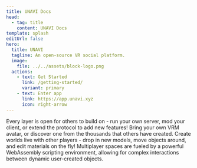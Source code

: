 ```yaml
---
title: UNAVI Docs
head:
  - tag: title
    content: UNAVI Docs
template: splash
editUrl: false
hero:
  title: UNAVI
  tagline: An open-source VR social platform.
  image:
    file: ../../assets/block-logo.png
  actions:
    - text: Get Started
      link: /getting-started/
      variant: primary
    - text: Enter app
      link: https://app.unavi.xyz
      icon: right-arrow
---
```



<CardGrid>
  <Card title="Open Architecture" icon="puzzle">
    Every layer is open for others to build on - run your own server, mod your
    client, or extend the protocol to add new features!
  </Card>
  <Card title="VRM Avatars" icon="star">
    Bring your own VRM avatar, or discover one from the thousands that others
    have created.
  </Card>
  <Card title="Seamless World Creation" icon="pencil">
    Create worlds live with other players - drop in new models, move objects
    around, and edit materials on the fly!
  </Card>
  <Card title="WASM Scripting" icon="rocket">
    Multiplayer spaces are fueled by a powerful WebAssembly scripting
    environment, allowing for complex interactions between dynamic user-created
    objects.
  </Card>
</CardGrid>
